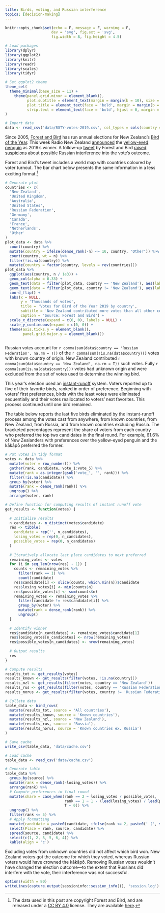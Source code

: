 ```yaml
---
title: Birds, voting, and Russian interference
topics: [decision-making]
---
```


```r
knitr::opts_chunk$set(echo = F, message = F, warning = F,
                     dev = 'svg', fig.ext = 'svg',
                     fig.width = 8, fig.height = 4.5)

# Load packages
library(dplyr)
library(ggplot2)
library(knitr)
library(readr)
library(scales)
library(tidyr)

# Set ggplot2 theme
theme_set(
  theme_minimal(base_size = 11) +
    theme(panel.grid.minor = element_blank(),
          plot.subtitle = element_text(margin = margin(b = 10), size = 13),
          plot.title = element_text(face = 'bold', margin = margin(b = 10), size = 16),
          strip.text = element_text(face = 'bold', hjust = 0, margin = margin(b = 5), size = 12))
)

# Import data
data <- read_csv('data/BOTY-votes-2019.csv', col_types = cols(country = 'c'))
```

Since 2005, [Forest and Bird](https://www.forestandbird.org.nz) has run annual elections for New Zealand's [Bird of the Year](https://www.birdoftheyear.org.nz).
This week Radio New Zealand [announced](https://www.rnz.co.nz/news/national/402986/bird-of-the-year-2019-hoiho-takes-the-winning-title) the [yellow-eyed penguin](https://en.wikipedia.org/wiki/Yellow-eyed_penguin) as 2019's winner.
A follow-up [tweet](https://twitter.com/Forest_and_Bird/status/1193720097283567616) by Forest and Bird [raised suspicions](https://www.rnz.co.nz/news/national/403085/bird-of-the-year-russian-interest-in-contest-piques-suspicions-online) about possible Russian interference into the vote's outcome.

Forest and Bird's tweet includes a world map with countries coloured by voter turnout.
The bar chart below presents the same information in a less exciting format.[^data]

```r
# Generate plot
countries <- c(
  'New Zealand',
  'United Kingdom',
  'Australia',
  'United States',
  'Russian Federation',
  'Germany',
  'Canada',
  'France',
  'Netherlands',
  'Other'
)
plot_data <- data %>%
  count(country) %>%
  mutate(country = ifelse(dense_rank(-n) <= 10, country, 'Other')) %>%
  count(country, wt = n) %>%
  filter(!is.na(country)) %>%
  mutate(country = factor(country, levels = rev(countries)))
plot_data %>%
  ggplot(aes(country, n / 1e3)) +
  geom_col(alpha = 0.33) +
  geom_text(data = filter(plot_data, country == 'New Zealand'), aes(label = country), hjust = 1, nudge_y = -0.1, size = 3) +
  geom_text(data = filter(plot_data, country != 'New Zealand'), aes(label = country), hjust = 0, nudge_y = 0.1, size = 3) +
  coord_flip() +
  labs(x = NULL,
       y = 'Thousands of votes',
       title = 'Votes for Bird of the Year 2019 by country',
       subtitle = 'New Zealand contributed more votes than all other countries combined',
       caption = 'Source: Forest and Bird') +
  scale_x_discrete(expand = c(0, 0), labels = NULL) +
  scale_y_continuous(expand = c(0, 0)) +
  theme(axis.ticks.y = element_blank(),
        panel.grid.major.y = element_blank())
  
```

Russian votes account for `r comma(sum(data$country == 'Russian Federation', na.rm = T))` of the `r comma(sum(!is.na(data$country)))` votes with known country of origin.
New Zealand contributed `r comma(sum(data$country == 'New Zealand', na.rm = T))` such votes.
Fully `r comma(sum(is.na(data$country)))` votes had unknown origin and were excluded from the set of votes used to determine the winning bird.

This year's election used an [instant-runoff](https://en.wikipedia.org/wiki/Instant-runoff_voting) system.
Voters reported up to five of their favorite birds, ranked in order of preference.
Beginning with voters' first preferences, birds with the least votes were eliminated sequentially and their votes reallocated to voters' next favorites.
This process continued until one bird remained.

The table below reports the last five birds eliminated by the instant-runoff process among the votes cast from anywhere, from known countries, from New Zealand, from Russia, and from known countries excluding Russia.
The bracketed percentages represent the share of voters from each country who preferred the top two candidates in the final round.
For example, 61.6% of New Zealanders with preferences over the yellow-eyed penguin and the kākāpō preferred the former.

```r
# Put votes in tidy format
votes <- data %>%
  mutate(voter = row_number()) %>%
  gather(rank, candidate, vote_1:vote_5) %>%
  mutate(rank = as.integer(gsub('vote_', '', rank))) %>%
  filter(!is.na(candidate)) %>%
  group_by(voter) %>%
  mutate(rank = dense_rank(rank)) %>%
  ungroup() %>%
  arrange(voter, rank)

# Define function for computing results of instant runoff vote
get_results <- function(votes) {
  
  # Initialise results
  n_candidates <- n_distinct(votes$candidate)
  res <- tibble(
    candidate = rep('', n_candidates),
    losing_votes = rep(0, n_candidates),
    possible_votes = rep(0, n_candidates)
  )
  
  # Iteratively allocate last place candidates to next preferred
  remaining_votes <- votes
  for (i in seq_len(nrow(res) - 1)) {
    counts <- remaining_votes %>%
      filter(rank == 1) %>%
      count(candidate)
    res$candidate[i] <- slice(counts, which.min(n))$candidate
    res$losing_votes[i] <- min(counts$n)
    res$possible_votes[i] <- sum(counts$n)
    remaining_votes <- remaining_votes %>%
      filter(candidate != res$candidate[i]) %>%
      group_by(voter) %>%
      mutate(rank = dense_rank(rank)) %>%
      ungroup()
  }
  
  # Identify winner
  res$candidate[n_candidates] <- remaining_votes$candidate[1]
  res$losing_votes[n_candidates] <- nrow(remaining_votes)
  res$possible_votes[n_candidates] <- nrow(remaining_votes)
  
  # Output results
  res
}

# Compute results
results_tot <- get_results(votes)
results_known <- get_results(filter(votes, !is.na(country)))
results_nzl <- get_results(filter(votes, country == 'New Zealand'))
results_rus <- get_results(filter(votes, country == 'Russian Federation'))
results_norus <- get_results(filter(votes, country != 'Russian Federation' & !is.na(country)))

# Collate data
table_data <- bind_rows(
  mutate(results_tot, source = 'All countries'),
  mutate(results_known, source = 'Known countries'),
  mutate(results_nzl, source = 'New Zealand'),
  mutate(results_rus, source = 'Russia'),
  mutate(results_norus, source = 'Known countries ex. Russia')
)

# Save cache
write_csv(table_data, 'data/cache.csv')
```

```r
# Load cache
table_data <- read_csv('data/cache.csv')

# Generate table
table_data %>%
  group_by(source) %>%
  mutate(rank = dense_rank(-losing_votes)) %>%
  arrange(rank) %>%
  # Compute preferences in final round
  mutate(share = case_when(rank == 2 ~ losing_votes / possible_votes,
                           rank == 1 ~ 1 - (lead(losing_votes) / lead(possible_votes)),
                           T ~ 0)) %>%
  ungroup() %>%
  filter(rank <= 5) %>%
  # Apply formatting
  mutate(candidate = paste0(candidate, ifelse(rank <= 2, paste0(' (', sprintf('%.1f', 100 * share), '%)'), ''))) %>%
  select(Place = rank, source, candidate) %>%
  spread(source, candidate) %>%
  select(c(1, 2, 3, 5, 6, 4)) %>%
  kable(align = 'c')
```

Excluding votes from unknown countries did not affect which bird won.
New Zealand voters got the outcome for which they voted, whereas Russian voters would have crowned the kākāpō.
Removing Russian votes wouldn't have changed the election outcome---to the extent that Russians did interfere with the vote, their interference was not successful.

```r
options(width = 80)
writeLines(capture.output(sessioninfo::session_info()), 'session.log')
```

[^data]: The data used in this post are copyright Forest and Bird, and are released under a [CC BY 4.0](https://creativecommons.org/licenses/by/4.0/) license. They are available [here](https://www.dragonfly.co.nz/news/2019-11-12-boty.html).
